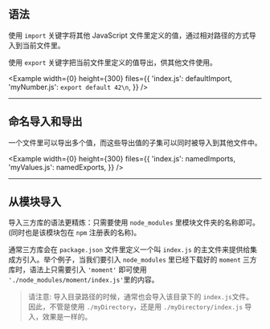 
## 语法

使用 `import` 关键字将其他 JavaScript 文件里定义的值，通过相对路径的方式导入到当前文件里。

使用 `export` 关键字把当前文件里定义的值导出，供其他文件使用。

<Example
  width={0}
  height={300}
  files={{
    'index.js': defaultImport,
    'myNumber.js': `export default 42\n`,
  }}
/>

---

## 命名导入和导出

一个文件里可以导出多个值，而这些导出值的子集可以同时被导入到其他文件中。

<Example
  width={0}
  height={300}
  files={{
    'index.js': namedImports,
    'myValues.js': namedExports,
  }}
/>

---

## 从模块导入

导入三方库的语法更精炼：只需要使用 `node_modules` 里模块文件夹的名称即可。(同时也是该模块包在 `npm` 注册表的名称)。

通常三方库会在 `package.json` 文件里定义一个叫 `index.js` 的主文件来提供给集成方引入。举个例子，当我们要引入 `node_modules` 里已经下载好的 `moment` 三方库时，语法上只需要引入 `'moment'` 即可使用 `'./node_modules/moment/index.js'`里的内容。

> 请注意: 导入目录路径的时候，通常也会导入该目录下的 `index.js`文件。 因此，不管是使用 `./myDirectory`，还是用 `./myDirectory/index.js` 导入，效果是一样的。


<Example
  title="Importing a library"
  width={0}
  height={300}
  code={momentExample}
  vendorComponents={[moment]}
/>
